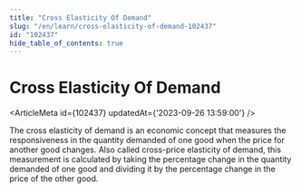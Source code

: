 ```yaml
---
title: "Cross Elasticity Of Demand"
slug: "/en/learn/cross-elasticity-of-demand-102437"
id: "102437"
hide_table_of_contents: true
---
```



# Cross Elasticity Of Demand

<ArticleMeta id={102437} updatedAt={'2023-09-26 13:59:00'} />
<div className='border-solid border-b border-t-0 my-4 border-[var(--ifm-color-gray-300)]' />

The cross elasticity of demand is an economic concept that measures the responsiveness in the quantity demanded of one good when the price for another good changes. Also called cross-price elasticity of demand, this measurement is calculated by taking the percentage change in the quantity demanded of one good and dividing it by the percentage change in the price of the other good.
